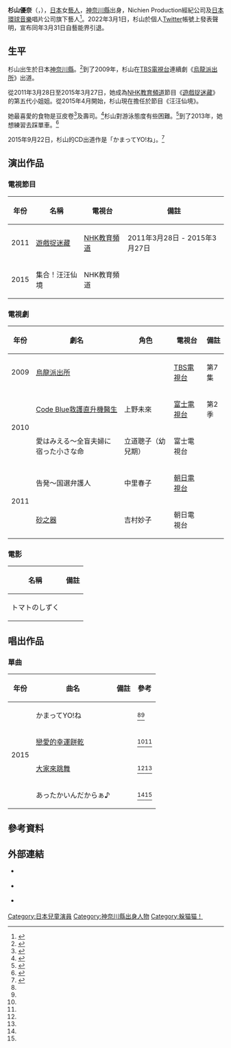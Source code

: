 {{藝人
| name             = 杉山優奈
| 類型            = 女演員
| caption          = 
| native_name      = 杉山 優奈
| native_name_lang = ja
| birth_name       = 
| birth_date       = {{Birth date and age|2002|12|20}}
| birth_place      = {{JPN}}[[神奈川縣|神奈川縣]]
| nationality      = 
| alias            = 
| education        = 
| death_date       = 
| occupation       = 演員、歌手
| years_active     = 2009年 - 2022年
| death_place      = 
| 经纪公司    = Nichien Production
| spouse           = 
| website          = {{official website|http://www.ntve.co.jp/nichien/profile/profile_654.html|官方個人資料}}
}}
'''杉山優奈'''（{{lang-ja|すぎやま ゆうな}}，{{bd|2002年|12月20日|catIdx=Sugiyama Yuna}}），[[日本|日本]]女[[藝人|藝人]]，[[神奈川縣|神奈川縣]]出身，Nichien Production經紀公司及[[環球音樂_(日本)|日本環球音樂]]唱片公司旗下藝人<ref name="Daily Sports">{{cite web|url=http://www.daily.co.jp/newsflash/gossip/2015/07/09/0008194010.shtml|title=Ｅテレ「ゆうなちゃん」が歌手デビュー|language=ja|publisher=Daily Sports|date=2015年7月9日|accessdate=2016年4月4日|archive-date=2016年3月4日|archive-url=https://web.archive.org/web/20160304112411/http://www.daily.co.jp/newsflash/gossip/2015/07/09/0008194010.shtml|dead-url=no}}</ref>。2022年3月1日，杉山於個人[[Twitter|Twitter]]帳號上發表聲明，宣布同年3月31日自藝能界引退。

==生平==
杉山出生於日本[[神奈川縣|神奈川縣]]。<ref>{{cite web|url=http://www.ntve.co.jp/nichien/profile/profile_654.html|title=杉山優奈|publisher=Nichien Production|accessdate=2016年4月4日|archive-url=https://web.archive.org/web/20160416085618/http://www.ntve.co.jp/nichien/profile/profile_654.html|archive-date=2016年4月16日|dead-url=yes}}</ref>到了2009年，杉山在[[TBS電視台|TBS電視台]]連續劇《[[烏龍派出所|烏龍派出所]]》出道。

從2011年3月28日至2015年3月27日，她成為[[NHK教育頻道|NHK教育頻道]]節目《[[遊戲捉迷藏|遊戲捉迷藏]]》的第五代小姐姐。從2015年4月開始，杉山現在擔任於節目《汪汪仙境》。

她最喜愛的食物是豆皮卷<ref>{{cite book|title=いないいないばあっ!|publisher=[[講談社|講談社]]|issue=2011年7月及8月}}</ref>及壽司。<ref>{{cite book|title=いないいないばあっ!|publisher=[[講談社|講談社]]|issue=2012年7月及8月}}</ref>杉山對游泳態度有些困難。<ref>{{cite book|title=いないいないばあっ!|publisher=[[講談社|講談社]]|issue=2012年11月及12月}}</ref>到了2013年，她想練習去踩單車。<ref>{{cite book|title=いないいないばあっ!|publisher=[[講談社|講談社]]|issue=2013年5月及6月}}</ref>

2015年9月22日，杉山的CD出道作是「かまってYO!ね」。<ref name="Oricon">{{cite web|url=http://www.oricon.co.jp/news/2055670/full/|title=Eテレ人気子役"ゆうなちゃん"こと杉山優奈がCDデビュー|publisher=[[Oricon|Oricon]]|date=2015年7月9日|accessdate=2016年4月4日|archive-date=2015年9月24日|archive-url=https://web.archive.org/web/20150924154650/http://www.oricon.co.jp/news/2055670/full/|dead-url=no}}</ref>

==演出作品==
===電視節目===
{|class="wikitable"
|-
! 年份
! 名稱
! 電視台
! 備註
|-
| 2011 || [[遊戲捉迷藏|遊戲捉迷藏]] || [[NHK教育頻道|NHK教育頻道]] || 2011年3月28日 - 2015年3月27日
|-
| 2015 || 集合！汪汪仙境 || NHK教育頻道 ||
|}

===電視劇===
{|class="wikitable"
|-
! 年份
! 劇名
! 角色
! 電視台
! 備註
|-
| 2009 || [[烏龍派出所|烏龍派出所]] || || [[TBS電視台|TBS電視台]] || 第7集
|-
|rowspan="2"| 2010 || [[Code_Blue救護直升機醫生|Code Blue救護直升機醫生]] || 上野未來 || [[富士電視台|富士電視台]] || 第2季
|-
|愛はみえる〜全盲夫婦に宿った小さな命 || 立道聰子（幼兒期） || 富士電視台 ||
|-
|rowspan="2"| 2011 || 告発〜国選弁護人 || 中里春子 || [[朝日電視台|朝日電視台]] ||
|-
|[[砂之器|砂之器]] || 吉村妙子 || 朝日電視台 ||
|}

===電影===
{|class="wikitable"
|-
! 名稱
! 備註
|-
| トマトのしずく ||
|}

==唱出作品==
===單曲===
{|class="wikitable"
|-
! 年份
! 曲名
! 備註
! 參考
|-
|rowspan="4"| 2015 || かまってYO!ね || ||<ref name="Daily Sports"/><ref name="Oricon"/>
|-
|[[戀愛的幸運餅乾|戀愛的幸運餅乾]] || ||<ref name="Daily Sports"/><ref name="Oricon"/>
|-
|[[大家來跳舞|大家來跳舞]] || ||<ref name="Daily Sports"/><ref name="Oricon"/>
|-
|あったかいんだからぁ♪ || ||<ref name="Daily Sports"/><ref name="Oricon"/>
|}

==參考資料==
{{reflist}}

==外部連結==
*{{official website|http://www.ntve.co.jp/nichien/profile/profile_654.html|官方個人資料}} {{ja icon}}
*{{official blog|http://ameblo.jp/sugiyama-yuuna/}} {{ja icon}}
*{{official website|http://www.universal-music.co.jp/sugiyama-yuuna/|杉山優奈 - 日本環球音樂}} {{ja icon}}

{{先代次代|[[躲猫猫！|躲猫猫！]]<br/>姐姐|第5代：2011年3月28日 - 2015年3月27日|{{link-ja|空閑琴美|空閑琴美}}|[[大角雪|大角雪]]}}
{{躲猫猫！}}
{{DEFAULTSORT:Sugiyama, Yuuna}}
[[Category:日本兒童演員|Category:日本兒童演員]]
[[Category:神奈川縣出身人物|Category:神奈川縣出身人物]]
[[Category:躲猫猫！|Category:躲猫猫！]]